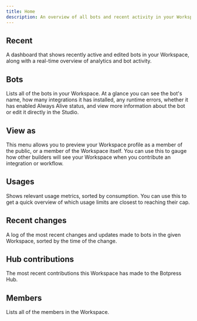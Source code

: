 ```yaml
---
title: Home
description: An overview of all bots and recent activity in your Workspace.
---
```


## Recent

A dashboard that shows recently active and edited bots in your Workspace, along with a real-time overview of analytics and bot activity.

## Bots

Lists all of the bots in your Workspace. At a glance you can see the bot's name, how many integrations it has installed, any runtime errors, whether it has enabled Always Alive status, and view more information about the bot or edit it directly in the Studio.

## View as

This menu allows you to preview your Workspace profile as a member of the public, or a member of the Workspace itself. You can use this to gauge how other builders will see your Workspace when you contribute an integration or workflow.

## Usages

Shows relevant usage metrics, sorted by consumption. You can use this to get a quick overview of which usage limits are closest to reaching their cap.

## Recent changes

A log of the most recent changes and updates made to bots in the given Workspace, sorted by the time of the change.

## Hub contributions

The most recent contributions this Workspace has made to the Botpress Hub.

## Members

Lists all of the members in the Workspace.
